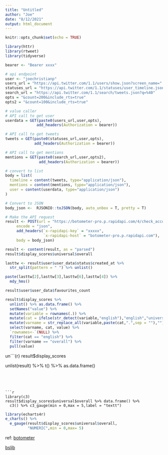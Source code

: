 ```yaml
---
title: "Untitled"
author: "Joe"
date: "8/12/2021"
output: html_document
---
```


```r
knitr::opts_chunk$set(echo = TRUE)
```

```r
library(httr)
library(rtweet)
library(tidyverse)
```

```r
bearer <- "Bearer xxxx"
```

```r
# api endpoint
user <- "joechristianp"
users_url = "https://api.twitter.com/1.1/users/show.json?screen_name="
statuses_url = "https://api.twitter.com/1.1/statuses/user_timeline.json?screen_name="
search_url = "https://api.twitter.com/1.1/search/tweets.json?q=%40"
opts = "&count=200&include_rts=true"
opts2 = "&count=100&include_rts=true"
```

```r
# value caller
# API call to get user
userdata = GET(paste0(users_url,user,opts), 
              add_headers(Authorization = bearer))

# API call to get tweets
tweets = GET(paste0(statuses_url,user,opts), 
             add_headers(Authorization = bearer))

# API call to get mentions
mentions = GET(paste0(search_url,user,opts2), 
               add_headers(Authorization = bearer))

# convert to list
body = list(
  timeline = content(tweets, type="application/json"),
  mentions = content(mentions, type="application/json"),
  user = content(userdata, type="application/json")
)
```

```r
# Convert to JSON
body_json <-  RJSONIO::toJSON(body, auto_unbox = T, pretty = T)

# Make the API request
result <- POST(url = "https://botometer-pro.p.rapidapi.com/4/check_account",
     encode = "json",
     add_headers(`x-rapidapi-key` = "xxxxx",
                 `x-rapidapi-host` = "botometer-pro.p.rapidapi.com"),
     body = body_json)

result <- content(result, as = "parsed")
result$display_scores$universal$overall

lasttw <- result$user$user_data$status$created_at %>% 
  str_split(pattern = " ") %>% unlist()

paste(lasttw[2],lasttw[3],lasttw[6],lasttw[4]) %>% 
  mdy_hms()

result$user$user_data$favourites_count

result$display_scores %>% 
  unlist() %>% as.data.frame() %>% 
  setNames("value") %>% 
  mutate(variable = rownames(.)) %>% 
  mutate(cat = ifelse(str_detect(variable,"english"),"english","universal")) %>% 
  mutate(varname = str_replace_all(variable,paste(cat,".",sep = ""),"")) %>% 
  select(varname, cat, value) %>% 
  `rownames<-`(NULL) %>% 
  filter(cat == "english") %>% 
  filter(varname == "overall") %>% 
  pull(value)


```

un```{r}
result$display_scores

unlist(result) %>% 
  t() %>% 
  as.data.frame()
```




```r
library(c3)
result$display_scores$universal$overall %>% data.frame() %>% 
  c3() %>% c3_gauge(min = 0,max = 5,label = "textt")
```

```r
library(echarts4r)
e_charts() %>% 
  e_gauge(result$display_scores$universal$overall,
          "NUMERIC",min = 0,max= 5)

```





ref:
[botometer](https://rapidapi.com/OSoMe/api/botometer-pro?utm_source=google&utm_medium=cpc&utm_campaign=Beta&utm_term=%2Bbotometer_b&gclid=CjwKCAjwsNiIBhBdEiwAJK4khhX2g87541LVAI6JPyTD4yY_ZynIB0da9omz-N0PjVJ6U0QecCk5-hoCSmMQAvD_BwE)

[bslib](https://www.r-bloggers.com/2021/01/shiny-1-6/)

